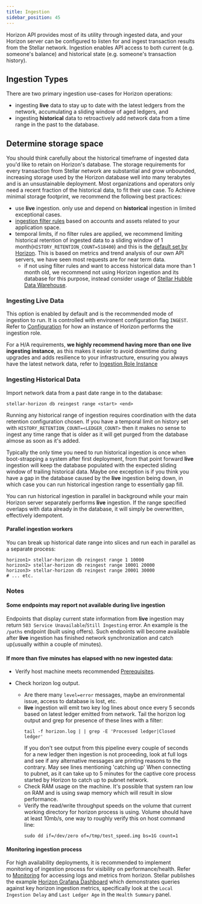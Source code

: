 ```yaml
---
title: Ingestion
sidebar_position: 45
---
```



Horizon API provides most of its utility through ingested data, and your Horizon server can be configured to listen for and ingest transaction results from the Stellar network. Ingestion enables API access to both current (e.g. someone's balance) and historical state (e.g. someone's transaction history).

## Ingestion Types

There are two primary ingestion use-cases for Horizon operations:

- ingesting **live** data to stay up to date with the latest ledgers from the network, accumulating a sliding window of aged ledgers, and
- ingesting **historical** data to retroactively add network data from a time range in the past to the database.

## Determine storage space

You should think carefully about the historical timeframe of ingested data you'd like to retain on Horizon's database. The storage requirements for every transaction from Stellar network are substantial and grow unbounded, increasing storage used by the Horizon database well into many terabytes and is an unsustainable deployment. Most organizations and operators only need a recent fraction of the historical data, to fit their use case. To Achieve minimal storage footprint, we recommend the following best practices:

- use **live** ingestion. only use and depend on **historical** ingestion in limited exceptional cases.
- [ingestion filter rules](./ingestion-filtering.mdx) based on accounts and assets related to your application space.
- temporal limits, if no filter rules are applied, we recommend limiting historical retention of ingested data to a sliding window of 1 month(`HISTORY_RETENTION_COUNT=518400`) and this is the [default set by Horizon](./configuring.mdx#ingestion-role-instance). This is based on metrics and trend analysis of our own API servers, we have seen most requests are for near term data.
  - if not using filter rules and want to access historical data more than 1 month old, we recommend not using Horizon ingestion and its database for this purpose, instead consider usage of [Stellar Hubble Data Warehouse](https://www.stellar.org/developers-blog/try-our-new-analytics-dataset?locale=en).

### Ingesting Live Data

This option is enabled by default and is the recommended mode of ingestion to run. It is controlled with environent configuration flag `INGEST`. Refer to [Configuration](./configuring.mdx) for how an instance of Horizon performs the ingestion role.

For a H/A requirements, **we highly recommend having more than one live ingesting instance**, as this makes it easier to avoid downtime during upgrades and adds resilience to your infrastructure, ensuring you always have the latest network data, refer to [Ingestion Role Instance](./configuring.mdx#multiple-instance-deployment)

### Ingesting Historical Data

Import network data from a past date range in to the database:

<CodeExample>

```
stellar-horizon db reingest range <start> <end>
```

</CodeExample>

Running any historical range of ingestion requires coordination with the data retention configuration chosen. If you have a temporal limit on history set with `HISTORY_RETENTION_COUNT=<LEDGER_COUNT>` then it makes no sense to ingest any time range that is older as it will get purged from the database almose as soon as it's added.

Typically the only time you need to run historical ingestion is once when boot-strapping a system after first deployment, from that point forward **live** ingestion will keep the database populated with the expected sliding window of trailing historical data. Maybe one exception is if you think you have a gap in the database caused by the **live** ingestion being down, in which case you can run historical ingestion range to essentially gap fill.

You can run historical ingestion in parallel in background while your main Horizon server separately performs **live** ingestion. If the range specified overlaps with data already in the database, it will simply be overwritten, effectively idempotent.

#### Parallel ingestion workers

You can break up historical date range into slices and run each in parallel as a separate process:

<CodeExample>

```
horizon1> stellar-horizon db reingest range 1 10000
horizon2> stellar-horizon db reingest range 10001 20000
horizon3> stellar-horizon db reingest range 20001 30000
# ... etc.
```

</CodeExample>

### Notes

#### Some endpoints may report not available during **live** ingestion

Endpoints that display current state information from **live** ingestion may return `503 Service Unavailable`/`Still Ingesting` error. An example is the `/paths` endpoint (built using offers). Such endpoints will become available after **live** ingestion has finished network synchronization and catch up(usually within a couple of minutes).

#### If more than five minutes has elapsed with no new ingested data:

- Verify host machine meets recommended [Prerequisites](./prerequisites.mdx).

- Check horizon log output.
  - Are there many `level=error` messages, maybe an environmental issue, access to database is lost, etc.
  - **live** ingestion will emit two key log lines about once every 5 seconds based on latest ledger emitted from network. Tail the horizon log output and grep for presence of these lines with a filter:
    ```
    tail -f horizon.log | | grep -E 'Processed ledger|Closed ledger'
    ```
    If you don't see output from this pipeline every couple of seconds for a new ledger then ingestion is not proceeding, look at full logs and see if any alternative messages are printing reasons to the contrary. May see lines mentioning 'catching up' When connecting to pubnet, as it can take up to 5 minutes for the captive core process started by Horizon to catch up to pubnet network.
  - Check RAM usage on the machine. It's possible that system ran low on RAM and is using swap memory which will result in slow performance.
  - Verify the read/write throughput speeds on the volume that current working directory for horizon process is using. Volume should have at least 10mb/s, one way to roughly verify this on host command line:
    ```
    sudo dd if=/dev/zero of=/tmp/test_speed.img bs=1G count=1
    ```

#### Monitoring ingestion process

For high availability deployments, it is recommended to implement monitoring of ingestion process for visibility on performance/health. Refer to [Monitoring](./monitoring.mdx) for accessing logs and metrics from horizon. Stellar publishes the example [Horizon Grafana Dashboard](https://grafana.com/grafana/dashboards/13793-stellar-horizon/) which demonstrates queries against key horizon ingestion metrics, specifically look at the `Local Ingestion Delay` and `Last Ledger Age` in the `Health Summary` panel.
